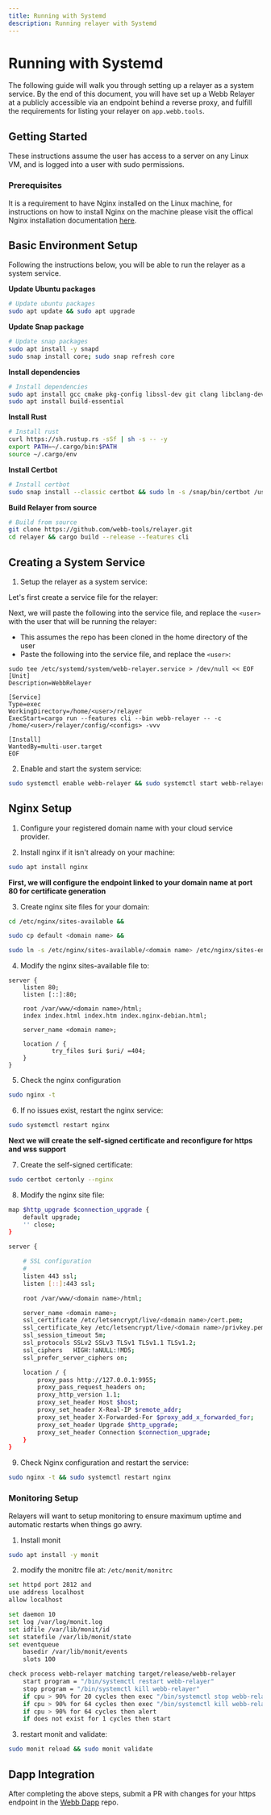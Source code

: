 ```yaml
---
title: Running with Systemd
description: Running relayer with Systemd
---
```



# Running with Systemd

The following guide will walk you through setting up a relayer as a system service. By the end of this document, you will have set up a Webb Relayer at a publicly accessible via an endpoint behind a reverse proxy, and
fulfill the requirements for listing your relayer on `app.webb.tools`.

## Getting Started

<Callout type="info">
  These instructions assume the user has access to a server on any Linux VM, and is logged into a user with sudo permissions.
</Callout>

### Prerequisites

It is a requirement to have Nginx installed on the Linux machine, for instructions on how to install Nginx on the machine
please visit the offical Nginx installation documentation [here](https://docs.nginx.com/nginx/admin-guide/installing-nginx/installing-nginx-open-source/).

## Basic Environment Setup

Following the instructions below, you will be able to run the relayer as a system service.

**Update Ubuntu packages**

```sh filename="apt update" copy
# Update ubuntu packages
sudo apt update && sudo apt upgrade
```

**Update Snap package**

```sh filename="apt install" copy
# Update snap packages
sudo apt install -y snapd
sudo snap install core; sudo snap refresh core
```

**Install dependencies**

```sh filename="apt install" copy
# Install dependencies
sudo apt install gcc cmake pkg-config libssl-dev git clang libclang-dev
sudo apt install build-essential
```

**Install Rust**

```sh filename="rust" copy
# Install rust
curl https://sh.rustup.rs -sSf | sh -s -- -y
export PATH=~/.cargo/bin:$PATH
source ~/.cargo/env
```

**Install Certbot**

```sh filename="certbot" copy
# Install certbot
sudo snap install --classic certbot && sudo ln -s /snap/bin/certbot /usr/bin/certbot
```

**Build Relayer from source**

```sh filename="build" copy
# Build from source
git clone https://github.com/webb-tools/relayer.git
cd relayer && cargo build --release --features cli
```

## Creating a System Service

1. Setup the relayer as a system service:

Let's first create a service file for the relayer:

Next, we will paste the following into the service file, and replace the `<user>` with the user that will be running the relayer:

- This assumes the repo has been cloned in the home directory of the user
- Paste the following into the service file, and replace the `<user>`:

```
sudo tee /etc/systemd/system/webb-relayer.service > /dev/null << EOF
[Unit]
Description=WebbRelayer

[Service]
Type=exec
WorkingDirectory=/home/<user>/relayer
ExecStart=cargo run --features cli --bin webb-relayer -- -c /home/<user>/relayer/config/<configs> -vvv

[Install]
WantedBy=multi-user.target
EOF
```

2. Enable and start the system service:

```sh filename="enable & start" copy
sudo systemctl enable webb-relayer && sudo systemctl start webb-relayer
```

## Nginx Setup

1. Configure your registered domain name with your cloud service provider.

2. Install nginx if it isn't already on your machine:

```sh filename="nginx" copy
sudo apt install nginx
```

**First, we will configure the endpoint linked to your domain name at port 80 for certificate generation**

3. Create nginx site files for your domain:

```sh filename="site files" copy
cd /etc/nginx/sites-available &&

sudo cp default <domain name> &&

sudo ln -s /etc/nginx/sites-available/<domain name> /etc/nginx/sites-enabled/
```

4. Modify the nginx sites-available file to:

```console filename="default" copy
server {
    listen 80;
    listen [::]:80;

    root /var/www/<domain name>/html;
    index index.html index.htm index.nginx-debian.html;

    server_name <domain name>;

    location / {
            try_files $uri $uri/ =404;
    }
}
```

5. Check the nginx configuration

```sh filename="status nginx" copy
sudo nginx -t
```

6. If no issues exist, restart the nginx service:

```sh filename="restart nginx" copy
sudo systemctl restart nginx
```

**Next we will create the self-signed certificate and reconfigure for https and wss support**

7. Create the self-signed certificate:

```sh filename="certonly" copy
sudo certbot certonly --nginx
```

8. Modify the nginx site file:

```sh filename="site file" copy
map $http_upgrade $connection_upgrade {
    default upgrade;
    '' close;
}

server {

    # SSL configuration
    #
    listen 443 ssl;
    listen [::]:443 ssl;

    root /var/www/<domain name>/html;

    server_name <domain name>;
    ssl_certificate /etc/letsencrypt/live/<domain name>/cert.pem;
    ssl_certificate_key /etc/letsencrypt/live/<domain name>/privkey.pem;
    ssl_session_timeout 5m;
    ssl_protocols SSLv2 SSLv3 TLSv1 TLSv1.1 TLSv1.2;
    ssl_ciphers   HIGH:!aNULL:!MD5;
    ssl_prefer_server_ciphers on;

    location / {
        proxy_pass http://127.0.0.1:9955;
        proxy_pass_request_headers on;
        proxy_http_version 1.1;
        proxy_set_header Host $host;
        proxy_set_header X-Real-IP $remote_addr;
        proxy_set_header X-Forwarded-For $proxy_add_x_forwarded_for;
        proxy_set_header Upgrade $http_upgrade;
        proxy_set_header Connection $connection_upgrade;
    }
}
```

9. Check Nginx configuration and restart the service:

```sh filename="restart nginx" copy
sudo nginx -t && sudo systemctl restart nginx
```

### Monitoring Setup

Relayers will want to setup monitoring to ensure maximum uptime and automatic restarts when things go awry.

1. Install monit

```sh filename="install monit" copy
sudo apt install -y monit
```

2. modify the monitrc file at: `/etc/monit/monitrc`

```sh filename="monitrc" copy
set httpd port 2812 and
use address localhost
allow localhost

set daemon 10
set log /var/log/monit.log
set idfile /var/lib/monit/id
set statefile /var/lib/monit/state
set eventqueue
    basedir /var/lib/monit/events
    slots 100

check process webb-relayer matching target/release/webb-relayer
    start program = "/bin/systemctl restart webb-relayer"
    stop program = "/bin/systemctl kill webb-relayer"
    if cpu > 90% for 20 cycles then exec "/bin/systemctl stop webb-relayer" and repeat every 10 cycles
    if cpu > 90% for 64 cycles then exec "/bin/systemctl kill webb-relayer" and repeat every 10 cycles
    if cpu > 90% for 64 cycles then alert
    if does not exist for 1 cycles then start
```

3. restart monit and validate:

```sh filename="restart & validate" copy
sudo monit reload && sudo monit validate
```

## Dapp Integration

After completing the above steps, submit a PR with changes for your https endpoint in the [Webb Dapp](https://github.com/webb-tools/webb-dapp) repo.
